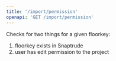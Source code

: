 ```yaml
---
title: '/import/permission'
openapi: 'GET /import/permission'
---
```

Checks for two things for a given floorkey:
1. floorkey exists in Snaptrude
2. user has edit permission to the project